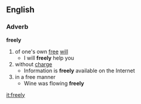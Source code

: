 ==English==

===Adverb===
'''freely'''
# of one's own [[free]] [[will]]
#* I will '''freely''' help you
# without [[charge]]
#* Information is '''freely''' available on the Internet
# in a free manner
#* Wine was flowing '''freely'''

[[it:freely]]